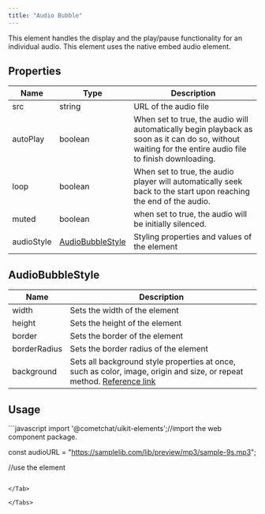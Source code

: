 ```yaml
---
title: "Audio Bubble"
---
```


This element handles the display and the play/pause functionality for an individual audio. This element uses the native embed audio element.

## Properties

| Name       | Type                                                                 | Description                                                                                                                                             |
| ---------- | -------------------------------------------------------------------- | ------------------------------------------------------------------------------------------------------------------------------------------------------- |
| src        | string                                                               | URL of the audio file                                                                                                                                   |
| autoPlay   | boolean                                                              | When set to true, the audio will automatically begin playback as soon as it can do so, without waiting for the entire audio file to finish downloading. |
| loop       | boolean                                                              | When set to true, the audio player will automatically seek back to the start upon reaching the end of the audio.                                        |
| muted      | boolean                                                              | when set to true, the audio will be initially silenced.                                                                                                 |
| audioStyle | [AudioBubbleStyle](/docs/web-elements/audio-bubble#audiobubblestyle) | Styling properties and values of the element                                                                                                            |

## AudioBubbleStyle

| Name         | Description                                                                                                                                                                          |
| ------------ | ------------------------------------------------------------------------------------------------------------------------------------------------------------------------------------ |
| width        | Sets the width of the element                                                                                                                                                        |
| height       | Sets the height of the element                                                                                                                                                       |
| border       | Sets the border of the element                                                                                                                                                       |
| borderRadius | Sets the border radius of the element                                                                                                                                                |
| background   | Sets all background style properties at once, such as color, image, origin and size, or repeat method. [Reference link](https://developer.mozilla.org/en-US/docs/Web/CSS/background) |

## Usage

<Tabs>
<Tab title="JavaScript">
```javascript
import '@cometchat/uikit-elements';//import the web component package.

const audioURL = "https://samplelib.com/lib/preview/mp3/sample-9s.mp3";

//use the element
<cometchat-audio-bubble src={audioURL}></cometchat-audio-bubble>
```

</Tab>

</Tabs>
